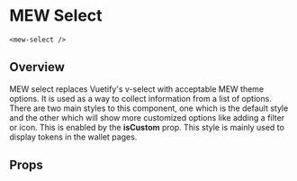 

# MEW Select
`<mew-select />`

## Overview
MEW select replaces Vuetify's v-select with acceptable MEW theme options. It is used as a way to collect 
information from a list of options. There are two main styles to this component, one which is the default style
and the other which will show more customized options like adding a filter or icon. This is enabled by the 
**isCustom** prop. This style is mainly used to display tokens in the wallet pages.

## Props
<Props of={MewSelect} />
<Preview><Story id="mewselect--mew-select" /></Preview>

